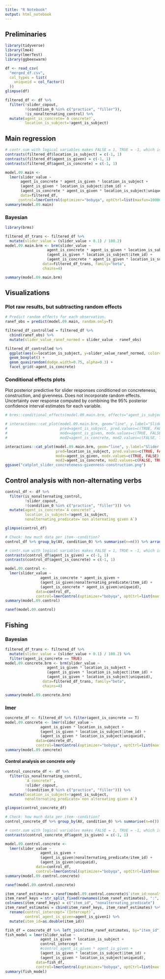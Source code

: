 ```yaml
---
title: "R Notebook"
output: html_notebook
---
```


## Preliminaries

```r
library(tidyverse)
library(lme4)
library(lmerTest)
library(ggbeeswarm)
```

```r
df <- read_csv(
  "merged_df.csv",
  col_types = list(
    uniqueid = col_factor()
  ))
glimpse(df)
```

```r
filtered_df <- df %>%
  filter(!slider_copout, 
         !(condition_0 %in% c("practice", "filler")),
         !is_nonalternating_control) %>% 
  mutate(agent_is_concrete=`A concrete?`,
         location_is_subject=!agent_is_subject)
```

## Main regression

```r
# contr.sum with logical variables makes FALSE = 1, TRUE = -1, which is confusing.
contrasts(filtered_df$location_is_subject) = c(-1, 1)
contrasts(filtered_df$agent_is_given) = c(-1, 1)
contrasts(filtered_df$agent_is_concrete) = c(-1, 1)
```


```r
model.09.main <-
  lmer(slider_value ~
       agent_is_concrete * agent_is_given * location_is_subject +
       (agent_is_given * location_is_subject|item_id) + 
       (agent_is_concrete * agent_is_given * location_is_subject|uniqueid),
       data=filtered_df,
      control=lmerControl(optimizer="bobyqa", optCtrl=list(maxfun=100000)))
summary(model.09.main)
```


### Bayesian
```r
library(brms)
```

```r
filtered_df_trans <- filtered_df %>% 
  mutate(slider_value = (slider_value + 0.1) / 100.2)
model.09.main.brm <- brm(slider_value ~
                   agent_is_concrete * agent_is_given * location_is_subject + 
                   (agent_is_given * location_is_subject|item_id) + 
                   (agent_is_concrete * agent_is_given * location_is_subject|uniqueid),
                 data=filtered_df_trans, family="beta",
                 chains=4)
```
```r
summary(model.09.main.brm)
```
## Visualizations

### Plot raw results, but subtracting random effects

```r
# Predict random effects for each observation.
ranef_obs = predict(model.09.main, random.only=T)

filtered_df_controlled = filtered_df %>% 
  cbind(ranef_obs) %>% 
  mutate(slider_value_ranef_normed = slider_value - ranef_obs)

filtered_df_controlled %>%
  ggplot(aes(x=location_is_subject, y=slider_value_ranef_normed, color=agent_is_given)) +
  geom_boxplot() +
  geom_quasirandom(dodge.width=0.75, alpha=0.3) +
  facet_grid(~agent_is_concrete)
```


### Conditional effects plots

Plot posterior predictive for slider responses conditioned on concreteness, construction, and givenness. Does not incorporate random effects.
Uncertainty over response computed by combining the 95% posterior confidence interval estimates for each variable.

```r
# brms::conditional_effects(model.09.main.brm, effects="agent_is_subject:agent_is_given", conditions=data.frame(agent_is_concrete=c(F, T)), ask=F, points=T)

# interactions::cat_plot(model.09.main.brm, geom="line", y.label="Slider response value (0--1)",
#                        pred=agent_is_subject, pred.values=c(TRUE, FALSE), pred.labels=c("A", "L"), x.label="Construction",
#                        modx=agent_is_given, modx.values=c(TRUE, FALSE), modx.labels=c("A", "L"), legend.main="Given",
#                        mod2=agent_is_concrete, mod2.values=c(FALSE, TRUE), mod2.labels=c("Abstract agent", "Concrete agent"))

interactions::cat_plot(model.09.main.brm, geom="line", y.label="Slider response value (0–1)",
                       pred=location_is_subject, pred.values=c(TRUE, FALSE), pred.labels=c("L\n(The garden is swarming)", "A\n(Bees are swarming)"), x.label="Construction",
                       modx=agent_is_given, modx.values=c(TRUE, FALSE), modx.labels=c("A (Bees)", "L (The garden)"), legend.main="Given entity",
                       mod2=agent_is_concrete, mod2.values=c(FALSE, TRUE), mod2.labels=c("Abstract agent", "Concrete agent"))
ggsave("catplot_slider_concreteness-givenness-construction.png")
```

## Control analysis with non-alternating verbs


```r
control_df <- df %>%
  filter(is_nonalternating_control,
         !slider_copout, 
         !(condition_0 %in% c("practice", "filler"))) %>% 
  mutate(agent_is_concrete=`A concrete?`,
         location_is_subject=!agent_is_subject,
         nonalternating_predicate=`non alternating given A`)
```

```r
glimpse(control_df)
```


```r
# Check: how much data per item--condition?
control_df %>% group_by(AV, condition_0) %>% summarise(n=n()) %>% arrange(n)
```


```r
# contr.sum with logical variables makes FALSE = 1, TRUE = -1, which is confusing.
contrasts(control_df$agent_is_given) = c(-1, 1)
contrasts(control_df$agent_is_concrete) = c(-1, 1)
```


```r
model.09.control <-
  lmer(slider_value ~
                agent_is_concrete * agent_is_given +
                (agent_is_given|nonalternating_predicate/item_id) + 
                (agent_is_concrete * agent_is_given|uniqueid),
              data=control_df,
              control=lmerControl(optimizer="bobyqa", optCtrl=list(maxfun=100000)))
summary(model.09.control)
```

```r
ranef(model.09.control)
```

## Fishing

### Bayesian

```r
filtered_df_trans <- filtered_df %>% 
  mutate(slider_value = (slider_value + 0.1) / 100.2) %>% 
  filter(agent_is_concrete == TRUE)
model.09.concrete.brm <- brm(slider_value ~
                   agent_is_given * location_is_subject + 
                   (agent_is_given * location_is_subject|item_id) + 
                   (agent_is_given * location_is_subject|uniqueid),
                 data=filtered_df_trans, family="beta",
                 chains=4)
```

```r
summary(model.09.concrete.brm)
```

### lmer

```r
concrete_df <- filtered_df %>% filter(agent_is_concrete == T)
model.09.concrete <- lmer(slider_value ~
                agent_is_given * location_is_subject +
                (agent_is_given * location_is_subject|item_id) + 
                (agent_is_given * location_is_subject|uniqueid),
              data=concrete_df,
              control=lmerControl(optimizer="bobyqa", optCtrl=list(maxfun=100000)))
summary(model.09.concrete)
```

#### Control analysis on concrete only

```r
control_concrete_df <- df %>%
  filter(is_nonalternating_control,
         `A concrete?`,
         !slider_copout, 
         !(condition_0 %in% c("practice", "filler"))) %>% 
  mutate(location_is_subject=!agent_is_subject,
         nonalternating_predicate=`non alternating given A`)
```

```r
glimpse(control_concrete_df)
```


```r
# Check: how much data per item--condition?
control_concrete_df %>% group_by(AV, condition_0) %>% summarise(n=n()) %>% arrange(n)
```


```r
# contr.sum with logical variables makes FALSE = 1, TRUE = -1, which is confusing.
contrasts(control_concrete_df$agent_is_given) = c(-1, 1)
```


```r
model.09.control.concrete <-
  lmer(slider_value ~
                agent_is_given +
                (agent_is_given|nonalternating_predicate/item_id) + 
                (agent_is_given|uniqueid),
              data=control_df,
              control=lmerControl(optimizer="bobyqa", optCtrl=list(maxfun=100000)))
summary(model.09.control.concrete)
```
```r
ranef(model.09.control.concrete)
```
```r
item_ranef_estimates = ranef(model.09.control.concrete)$`item_id:nonalternating_predicate`
item_ranef_keys = str_split_fixed(rownames(item_ranef_estimates), ":", 2)
colnames(item_ranef_keys) = c("item_id", "nonalternating_predicate")
item_ranef_estimates = cbind(item_ranef_keys, item_ranef_estimates) %>% 
  rename(control_intercept=`(Intercept)`,
         control_agent_is_given=agent_is_given1) %>% 
  mutate(item_id=as.double(item_id))

fish_df = concrete_df %>% left_join(item_ranef_estimates, by="item_id")
fish_model = lmer(slider_value ~
                agent_is_given * location_is_subject +
                control_intercept +
                #control_agent_is_given * agent_is_given +
                (agent_is_given * location_is_subject|item_id) + 
                (agent_is_given * location_is_subject|uniqueid),
              data=fish_df,
              control=lmerControl(optimizer="bobyqa", optCtrl=list(maxfun=100000)))
summary(fish_model)
```

